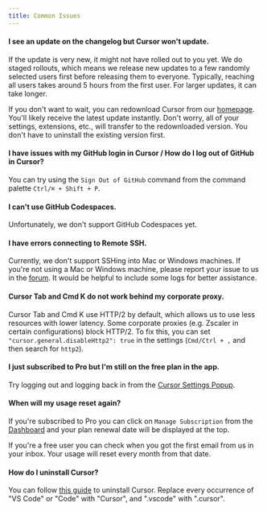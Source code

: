 ```yaml
---
title: Common Issues
---
```


#### I see an update on the changelog but Cursor won't update.

If the update is very new, it might not have rolled out to you yet. We do staged rollouts, which means we release new updates to a few randomly selected users first before releasing them to everyone. Typically, reaching all users takes around 5 hours from the first user. For larger updates, it can take longer.

If you don't want to wait, you can redownload Cursor from our [homepage](https://cursor.com/). You'll likely receive the latest update instantly. Don't worry, all of your settings, extensions, etc., will transfer to the redownloaded version. You don't have to uninstall the existing version first.

#### I have issues with my GitHub login in Cursor / How do I log out of GitHub in Cursor?

You can try using the `Sign Out of GitHub` command from the command palette `Ctrl/⌘ + Shift + P`.

#### I can't use GitHub Codespaces.

Unfortunately, we don't support GitHub Codespaces yet.

#### I have errors connecting to Remote SSH.

Currently, we don't support SSHing into Mac or Windows machines. If you're not using a Mac or Windows machine, please report your issue to us in the [forum](https://forum.cursor.com/). It would be helpful to include some logs for better assistance.

#### Cursor Tab and Cmd K do not work behind my corporate proxy.

Cursor Tab and Cmd K use HTTP/2 by default, which allows us to use less resources with lower latency. Some corporate proxies (e.g. Zscaler in certain configurations) block HTTP/2. To fix this, you can set `"cursor.general.disableHttp2": true` in the settings (`Cmd/Ctrl + ,` and then search for `http2`).

#### I just subscribed to Pro but I'm still on the free plan in the app.

Try logging out and logging back in from the [Cursor Settings Popup](/get-started/glossary#cursor-settings-popup).

#### When will my usage reset again?

If you're subscribed to Pro you can click on `Manage Subscription` from the [Dashboard](https://cursor.com/settings) and your plan renewal date will be displayed at the top.

If you're a free user you can check when you got the first email from us in your inbox. Your usage will reset every month from that date.

#### How do I uninstall Cursor?

You can follow [this guide](https://code.visualstudio.com/docs/setup/uninstall) to uninstall Cursor. Replace every occurrence of "VS Code" or "Code" with "Cursor", and ".vscode" with ".cursor".